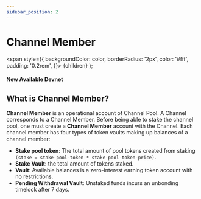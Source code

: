 ```yaml
---
sidebar_position: 2
---
```


# Channel Member

  <span
    style={{
      backgroundColor: color,
      borderRadius: '2px',
      color: '#fff',
      padding: '0.2rem',
    }}>
    {children}
  </span>
);

#### New Available <Highlight color="#25c2a0">Devnet</Highlight>

## What is Channel Member?

**Channel Member** is an operational account of Channel Pool. A Channel corresponds to a Channel Member.
Before being able to stake the channel pool, one must create a **Channel Member** account with the Channel.
Each channel member has four types of token vaults making up balances of a channel member:

* **Stake pool token**: The total amount of pool tokens created from staking `(stake = stake-pool-token * stake-pool-token-price)`.
* **Stake Vault**: the total amount of tokens staked.
* **Vault**: Available balances is a zero-interest earning token account with no restrictions.
* **Pending Withdrawal Vault**: Unstaked funds incurs an unbonding timelock after 7 days.